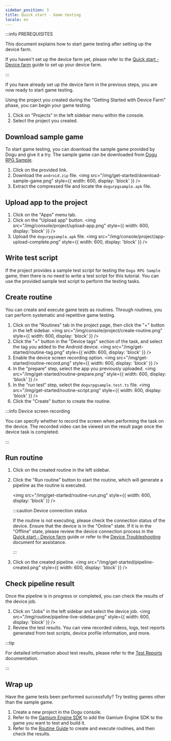 ```yaml
---
sidebar_position: 3
title: Quick start - Game testing
locale: en
---
```


:::info PREREQUISITES

This document explains how to start game testing after setting up the device farm.

If you haven't set up the device farm yet, please refer to the [Quick start - Device farm](/get-started/tutorials/device-farm) guide to set up your device farm.

:::

If you have already set up the device farm in the previous steps, you are now ready to start game testing.

Using the project you created during the "Getting Started with Device Farm" phase, you can begin your game testing.

1. Click on "Projects" in the left sidebar menu within the console.
2. Select the project you created.

## Download sample game

To start game testing, you can download the sample game provided by Dogu and give it a try.
The sample game can be downloaded from [Dogu RPG Sample](https://github.com/dogu-team/gamium-unity-samples/releases?q=DoguRpgSample&expanded=true).

1. Click on the provided link.
2. Download the `android.zip` file.
   <img
     src="/img/get-started/download-sample-game.png"
     style={{ width: 600, display: 'block' }}
   />
3. Extract the compressed file and locate the `dogurpgsample.apk` file.

## Upload app to the project

1. Click on the "Apps" menu tab.
2. Click on the "Upload app" button.
   <img
     src="/img/console/project/upload-app.png"
     style={{ width: 600, display: 'block' }}
   />
3. Upload the `dogurpgsample.apk` file.
   <img
     src="/img/console/project/app-upload-complete.png"
     style={{ width: 600, display: 'block' }}
   />

## Write test script

If the project provides a sample test script for testing the `Dogu RPG Sample` game, then there is no need to write a test script for this tutorial.
You can use the provided sample test script to perform the testing tasks.

## Create routine

You can create and execute game tests as routines. Through routines, you can perform systematic and repetitive game testing.

1. Click on the "Routines" tab in the project page, then click the "+" button in the left sidebar.
   <img
     src="/img/console/project/create-routine.png"
     style={{ width: 600, display: 'block' }}
   />
2. Click the "+" button in the "Device tags" section of the task, and select the tag you added to the Android device.
   <img
     src="/img/get-started/routine-tag.png"
     style={{ width: 600, display: 'block' }}
   />
3. Enable the device screen recording option.
   <img
     src="/img/get-started/routine-record.png"
     style={{ width: 600, display: 'block' }}
   />
4. In the "prepare" step, select the app you previously uploaded.
   <img
     src="/img/get-started/routine-prepare.png"
     style={{ width: 600, display: 'block' }}
   />
5. In the "run test" step, select the `dogurpgsample.test.ts` file.
   <img
     src="/img/get-started/routine-script.png"
     style={{ width: 600, display: 'block' }}
   />
6. Click the "Create" button to create the routine.

:::info Device screen recording

You can specify whether to record the screen when performing the task on the device. The recorded video can be viewed on the result page once the device task is completed.

:::

## Run routine

1. Click on the created routine in the left sidebar.
2. Click the "Run routine" button to start the routine, which will generate a pipeline as the routine is executed.

   <img
     src="/img/get-started/routine-run.png"
     style={{ width: 600, display: 'block' }}
   />
   <br />

   :::caution Device connection status

   If the routine is not executing, please check the connection status of the device. Ensure that the device is in the "Online" state. If it is in the "Offline" state, please review the device connection process in the [Quick start - Device farm](/get-started/tutorials/device-farm) guide or refer to the [Device Troubleshooting](/device-farm/device/trouble-shooting) document for assistance.

   :::

3. Click on the created pipeline.
   <img
     src="/img/get-started/pipeline-created.png"
     style={{ width: 600, display: 'block' }}
   />

## Check pipeline result

Once the pipeline is in progress or completed, you can check the results of the device job.

1. Click on "Jobs" in the left sidebar and select the device job.
   <img
     src="/img/routine/pipeline-live-sidebar.png"
     style={{ width: 600, display: 'block' }}
   />
2. Review the test results. You can view recorded videos, logs, test reports generated from test scripts, device profile information, and more.

:::tip

For detailed information about test results, please refer to the [Test Reports](/test-report/introduction) documentation.

:::

## Wrap up

Have the game tests been performed successfully? Try testing games other than the sample game.

1. Create a new project in the Dogu console.
2. Refer to the [Gamium Engine SDK](https://gamium.dogutech.io/docs/engine/unity/project-configuration) to add the Gamium Engine SDK to the game you want to test and build it.
3. Refer to the [Routine Guide](/routine/about) to create and execute routines, and then check the results.
